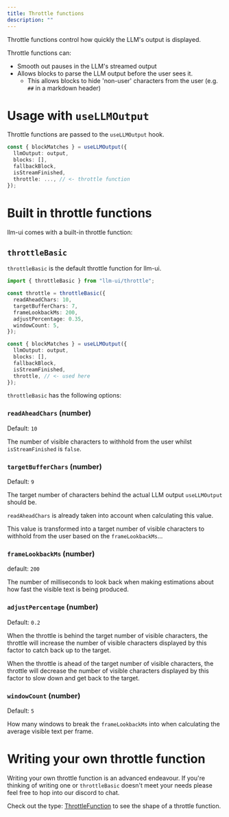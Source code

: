 ```yaml
---
title: Throttle functions
description: ""
---
```



Throttle functions control how quickly the LLM's output is displayed.

Throttle functions can:

- Smooth out pauses in the LLM's streamed output
- Allows blocks to parse the LLM output before the user sees it.
  - This allows blocks to hide 'non-user' characters from the user (e.g. `##` in a markdown header)

# Usage with `useLLMOutput`

Throttle functions are passed to the `useLLMOutput` hook.

```ts
const { blockMatches } = useLLMOutput({
  llmOutput: output,
  blocks: [],
  fallbackBlock,
  isStreamFinished,
  throttle: ..., // <- throttle function
});
```

# Built in throttle functions

llm-ui comes with a built-in throttle function:

## `throttleBasic`

`throttleBasic` is the default throttle function for llm-ui.

```ts
import { throttleBasic } from "llm-ui/throttle";

const throttle = throttleBasic({
  readAheadChars: 10,
  targetBufferChars: 7,
  frameLookbackMs: 200,
  adjustPercentage: 0.35,
  windowCount: 5,
});

const { blockMatches } = useLLMOutput({
  llmOutput: output,
  blocks: [],
  fallbackBlock,
  isStreamFinished,
  throttle, // <- used here
});
```

`throttleBasic` has the following options:

### `readAheadChars` (number)

Default: `10`

The number of visible characters to withhold from the user whilst `isStreamFinished` is `false`.

### `targetBufferChars` (number)

Default: `9`

The target number of characters behind the actual LLM output `useLLMOutput` should be.

`readAheadChars` is already taken into account when calculating this value.

This value is transformed into a target number of visible characters to withhold from the user based on the `frameLookbackMs`...

### `frameLookbackMs` (number)

default: `200`

The number of milliseconds to look back when making estimations about how fast the visible text is being produced.

### `adjustPercentage` (number)

Default: `0.2`

When the throttle is behind the target number of visible characters, the throttle will increase the number of visible characters displayed by this factor to catch back up to the target.

When the throttle is ahead of the target number of visible characters, the throttle will decrease the number of visible characters displayed by this factor to slow down and get back to the target.

### `windowCount` (number)

Default: `5`

How many windows to break the `frameLookbackMs` into when calculating the average visible text per frame.

# Writing your own throttle function

Writing your own throttle function is an advanced endeavour. If you're thinking of writing one or `throttleBasic` doesn't meet your needs please feel free to hop into our discord to chat.

Check out the type: [ThrottleFunction](https://github.com/llm-ui-kit/llm-ui/blob/main/packages/react/src/core/useLLMOutput/types.ts) to see the shape of a throttle function.
